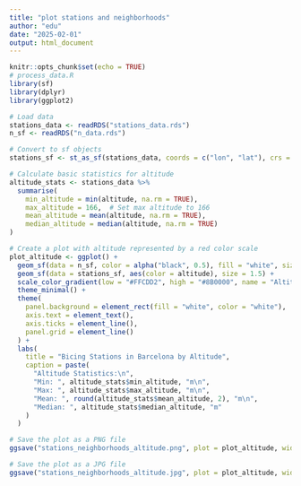 ```yaml
---
title: "plot stations and neighborhoods"
author: "edu"
date: "2025-02-01"
output: html_document
---
```


```r
knitr::opts_chunk$set(echo = TRUE)
# process_data.R
library(sf)
library(dplyr)
library(ggplot2)

# Load data
stations_data <- readRDS("stations_data.rds")
n_sf <- readRDS("n_data.rds")

# Convert to sf objects
stations_sf <- st_as_sf(stations_data, coords = c("lon", "lat"), crs = 4326)

# Calculate basic statistics for altitude
altitude_stats <- stations_data %>%
  summarise(
    min_altitude = min(altitude, na.rm = TRUE),
    max_altitude = 166,  # Set max altitude to 166
    mean_altitude = mean(altitude, na.rm = TRUE),
    median_altitude = median(altitude, na.rm = TRUE)
)

# Create a plot with altitude represented by a red color scale
plot_altitude <- ggplot() +
  geom_sf(data = n_sf, color = alpha("black", 0.5), fill = "white", size = 0.2) +
  geom_sf(data = stations_sf, aes(color = altitude), size = 1.5) +
  scale_color_gradient(low = "#FFCDD2", high = "#8B0000", name = "Altitude (m)") +
  theme_minimal() +
  theme(
    panel.background = element_rect(fill = "white", color = "white"),
    axis.text = element_text(),
    axis.ticks = element_line(),
    panel.grid = element_line()
  ) +
  labs(
    title = "Bicing Stations in Barcelona by Altitude",
    caption = paste(
      "Altitude Statistics:\n",
      "Min: ", altitude_stats$min_altitude, "m\n",
      "Max: ", altitude_stats$max_altitude, "m\n",
      "Mean: ", round(altitude_stats$mean_altitude, 2), "m\n",
      "Median: ", altitude_stats$median_altitude, "m"
    )
  )

# Save the plot as a PNG file
ggsave("stations_neighborhoods_altitude.png", plot = plot_altitude, width = 10, height = 10, dpi = 300, bg = "white")

# Save the plot as a JPG file
ggsave("stations_neighborhoods_altitude.jpg", plot = plot_altitude, width = 10, height = 10, dpi = 300, bg = "white")
```



